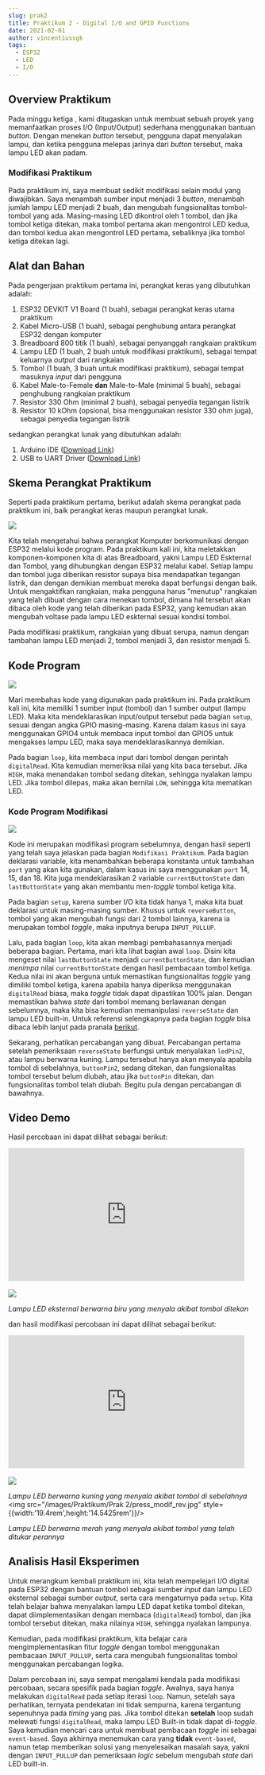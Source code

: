```yaml
---
slug: prak2
title: Praktikum 2 - Digital I/O and GPIO Functions
date: 2021-02-01
author: vincentiussgk
tags:
  - ESP32
  - LED
  - I/O
---
```


## Overview Praktikum

Pada minggu ketiga , kami ditugaskan untuk membuat sebuah proyek yang memanfaatkan proses I/O (Input/Output) sederhana
menggunakan bantuan *button*. Dengan menekan *button* tersebut, pengguna dapat menyalakan lampu, dan ketika pengguna melepas 
jarinya dari *button* tersebut, maka lampu LED akan padam.

### Modifikasi Praktikum

Pada praktikum ini, saya membuat sedikit modifikasi selain modul yang diwajibkan. Saya menambah sumber input menjadi 3 *button*, menambah
jumlah lampu LED menjadi 2 buah, dan mengubah fungsionalitas tombol-tombol yang ada. Masing-masing LED dikontrol oleh 1 tombol, dan jika tombol
ketiga ditekan, maka tombol pertama akan mengontrol LED kedua, dan tombol kedua akan mengontrol LED pertama, sebaliknya jika tombol ketiga ditekan lagi.

## Alat dan Bahan

Pada pengerjaan praktikum pertama ini, perangkat keras yang dibutuhkan adalah:

1. ESP32 DEVKIT V1 Board (1 buah), sebagai perangkat keras utama praktikum
2. Kabel Micro-USB (1 buah), sebagai penghubung antara perangkat ESP32 dengan komputer
3. Breadboard 800 titik (1 buah), sebagai penyanggah rangkaian praktikum
4. Lampu LED (1 buah, 2 buah untuk modifikasi praktikum), sebagai tempat keluarnya *output* dari rangkaian
5. Tombol (1 buah, 3 buah untuk modifikasi praktikum), sebagai tempat masuknya *input* dari pengguna
6. Kabel Male-to-Female **dan** Male-to-Male (minimal 5 buah), sebagai penghubung rangkaian praktikum
7. Resistor 330 Ohm (minimal 2 buah), sebagai penyedia tegangan listrik
8. Resistor 10 kOhm (opsional, bisa menggunakan resistor 330 ohm juga), sebagai penyedia tegangan listrik

sedangkan perangkat lunak yang dibutuhkan adalah:

1. Arduino IDE ([Download Link](https://www.arduino.cc/en/software))
2. USB to UART Driver ([Download Link](https://www.silabs.com/developers/usb-to-uart-bridge-vcp-drivers))

## Skema Perangkat Praktikum

Seperti pada praktikum pertama, berikut adalah skema perangkat pada praktikum ini, baik perangkat keras maupun perangkat lunak.

<img src="/images/Praktikum/Prak 2/skema2_ori.PNG"/>

Kita telah mengetahui bahwa perangkat Komputer berkomunikasi dengan ESP32 melalui kode program.
Pada praktikum kali ini, kita meletakkan komponen-komponen kita di atas Breadboard, yakni Lampu LED Eskternal dan Tombol,
yang dihubungkan dengan ESP32 melalui kabel. Setiap lampu dan tombol juga diberikan resistor supaya bisa mendapatkan tegangan listrik,
dan dengan demikian membuat mereka dapat berfungsi dengan baik. Untuk mengaktifkan rangkaian, maka pengguna harus "menutup" rangkaian
yang telah dibuat dengan cara menekan tombol, dimana hal tersebut akan dibaca oleh kode yang telah diberikan pada ESP32, yang kemudian akan
mengubah voltase pada lampu LED eskternal sesuai kondisi tombol.

Pada modifikasi praktikum, rangkaian yang dibuat serupa, namun dengan tambahan lampu LED menjadi 2, tombol menjadi 3, dan resistor menjadi 5.
## Kode Program

<img src="/images/Praktikum/Prak 2/code_ori.PNG"/>

Mari membahas kode yang digunakan pada praktikum ini. Pada praktikum kali ini, kita
memiliki 1 sumber input (tombol) dan 1 sumber output (lampu LED). Maka kita mendeklarasikan
input/output tersebut pada bagian ``setup``, sesuai dengan angka GPIO masing-masing. Karena
dalam kasus ini saya menggunakan GPIO4 untuk membaca input tombol dan GPIO5 untuk mengakses lampu LED,
maka saya mendeklarasikannya demikian.

Pada bagian ``loop``, kita membaca input dari tombol dengan perintah ``digitalRead``. Kita kemudian memeriksa nilai yang kita baca tersebut.
Jika ``HIGH``, maka menandakan tombol sedang ditekan, sehingga nyalakan lampu LED. Jika tombol dilepas, maka akan bernilai ``LOW``, sehingga
kita mematikan LED.

### Kode Program Modifikasi

<img src="/images/Praktikum/Prak 2/code_modif.PNG"/>

Kode ini merupakan modifikasi program sebelumnya, dengan hasil seperti yang telah saya jelaskan pada bagian
``Modifikasi Praktikum``. Pada bagian deklarasi variable, kita menambahkan beberapa konstanta untuk tambahan ``port`` yang akan kita gunakan,
dalam kasus ini saya menggunakan ``port`` 14, 15, dan 18. Kita juga mendeklarasikan 2 variable ``currentButtonState`` dan ``lastButtonState``
yang akan membantu men-*toggle* tombol ketiga kita.

Pada bagian ``setup``, karena sumber I/O kita tidak hanya 1, maka kita buat deklarasi untuk masing-masing sumber. Khusus untuk ``reverseButton``, tombol
yang akan mengubah fungsi dari 2 tombol lainnya, karena ia merupakan tombol *toggle*, maka inputnya berupa ``INPUT_PULLUP``.

Lalu, pada bagian ``loop``, kita akan membagi pembahasannya menjadi beberapa bagian. Pertama, mari kita lihat bagian awal ``loop``. Disini
kita mengeset nilai ``lastButtonState`` menjadi ``currentButtonState``, dan kemudian *menimpa* nilai ``currentButtonState`` dengan hasil pembacaan
tombol ketiga. Kedua nilai ini akan berguna untuk memastikan fungsionalitas *toggle* yang dimiliki tombol ketiga, karena apabila hanya diperiksa menggunakan
``digitalRead`` biasa, maka *toggle* tidak dapat dipastikan 100% jalan. Dengan memastikan bahwa *state* dari tombol memang berlawanan dengan sebelumnya,
maka kita bisa kemudian memanipulasi ``reverseState`` dan lampu LED built-in. Untuk referensi selengkapnya pada bagian *toggle* bisa dibaca
lebih lanjut pada pranala [berikut](https://arduinogetstarted.com/tutorials/arduino-button-toggle-led).

Sekarang, perhatikan percabangan yang dibuat. Percabangan pertama setelah pemeriksaan ``reverseState`` berfungsi untuk 
menyalakan ``ledPin2``, atau lampu berwarna kuning. Lampu tersebut hanya akan menyala apabila tombol di sebelahnya, ``buttonPin2``, sedang ditekan,
dan fungsionalitas tombol tersebut belum diubah, atau jika ``buttonPin`` ditekan, dan fungsionalitas tombol telah diubah. Begitu pula dengan percabangan
di bawahnya.

## Video Demo

Hasil percobaan ini dapat dilihat sebagai berikut:

<iframe width="476" height="267.75" src="https://www.youtube.com/embed/Mu75doUIoM0" frameborder="0" allow="accelerometer; autoplay; clipboard-write; encrypted-media; gyroscope; picture-in-picture" allowFullScreen></iframe>
<br/><br/>
<img src="/images/Praktikum/Prak 2/press.jpg" style={{width:'19.4rem',height:'14.5425rem'}}/>

*Lampu LED eksternal berwarna biru yang menyala akibat tombol ditekan*

dan hasil modifikasi percobaan ini dapat dilihat sebagai berikut:

<iframe width="476" height="267.75" src="https://www.youtube.com/embed/Bc63NGOr1do" frameborder="0" allow="accelerometer; autoplay; clipboard-write; encrypted-media; gyroscope; picture-in-picture" allowFullScreen></iframe>
<br/><br/>
<img src="/images/Praktikum/Prak 2/press_modif_ob.jpg" style={{width:'19.4rem',height:'14.5425rem'}}/>

*Lampu LED berwarna kuning yang menyala akibat tombol di sebelahnya*
<br/>
<img src="/images/Praktikum/Prak 2/press_modif_rev.jpg" style={{width:'19.4rem',height:'14.5425rem'}}/>

*Lampu LED berwarna merah yang menyala akibat tombol yang telah ditukar perannya*
## Analisis Hasil Eksperimen

Untuk merangkum kembali praktikum ini, kita telah mempelejari I/O digital pada ESP32 dengan
bantuan tombol sebagai sumber *input* dan lampu LED eksternal sebagai sumber *output*, serta cara mengaturnya pada ``setup``. Kita telah belajar bahwa
menyalakan lampu LED dapat ketika tombol ditekan, dapat diimplementasikan dengan membaca (``digitalRead``) tombol,
dan jika tombol tersebut ditekan, maka nilainya ``HIGH``, sehingga nyalakan lampunya. 

Kemudian, pada modifikasi praktikum, kita belajar cara mengimplementasikan fitur *toggle* dengan tombol menggunakan pembacaan ``INPUT_PULLUP``, serta cara mengubah
fungsionalitas tombol menggunakan percabangan logika.

Dalam percobaan ini, saya sempat mengalami kendala pada modifikasi percobaan, secara spesifik pada bagian *toggle*.
Awalnya, saya hanya melakukan ``digitalRead`` pada setiap iterasi ``loop``. Namun, setelah saya perhatikan, ternyata pendekatan ini
tidak sempurna, karena tergantung sepenuhnya pada *timing* yang pas. Jika tombol ditekan **setelah** loop sudah melewati fungsi ``digitalRead``,
maka lampu LED Built-in tidak dapat di-*toggle*. Saya kemudian mencari cara untuk membuat pembacaan *toggle* ini sebagai
``event-based``. Saya akhirnya menemukan cara yang **tidak** ``event-based``, namun tetap memberikan solusi yang menyelesaikan masalah saya,
yakni dengan ``INPUT_PULLUP`` dan pemeriksaan *logic* sebelum mengubah *state* dari LED built-in.